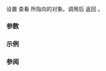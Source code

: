 {{cpp/experimental/observer_ptr/title|reset}}
{{cpp/experimental/lib extensions 2/observer_ptr/navbar}}

{{ddcl|since=libfund_ts_2|1=
constexpr void reset( element_type* p = nullptr ) noexcept;
}}

设置 {{c|*this}} 查看 {{c|p}} 所指向的对象。调用后 {{lc|get()}} 返回 {{c|p}}。

===参数===
{{par begin}}
{{par|ptr|指向要查看的新对象的指针}}
{{par end}}

===示例===
{{example
|code=
|output=
}}

===参阅===
{{dsc begin}}
{{dsc inc|cpp/experimental/observer_ptr/dsc release}}
{{dsc end}}

{{langlinks|en}}